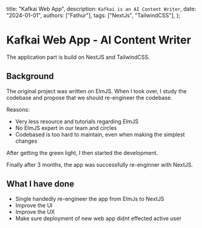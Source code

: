   title: "Kafkai Web App",
  description: `Kafkai is an AI Content Writer`,
  date: "2024-01-01",
  authors: ["Fathur"],
  tags: ["NextJs", "TailwindCSS"],
};

# Kafkai Web App - AI Content Writer

The application part is build on NextJS and TailwindCSS.

## Background

The original project was written on ElmJS. When I took over, I study the codebase and propose that we should re-engineer the codebase.

Reasons:

- Very less resource and tutorials regarding ElmJS
- No ElmJS expert in our team and circles
- Codebased is too hard to maintain, even when making the simplest changes

After getting the green light, I then started the development.

Finally after 3 months, the app was successfully re-enginner with NextJS.

## What I have done

- Single handedly re-engineer the app from ElmJs to NextJS 
- Improve the UI
- Improve the UX
- Make sure deployment of new web app didnt effected active user


